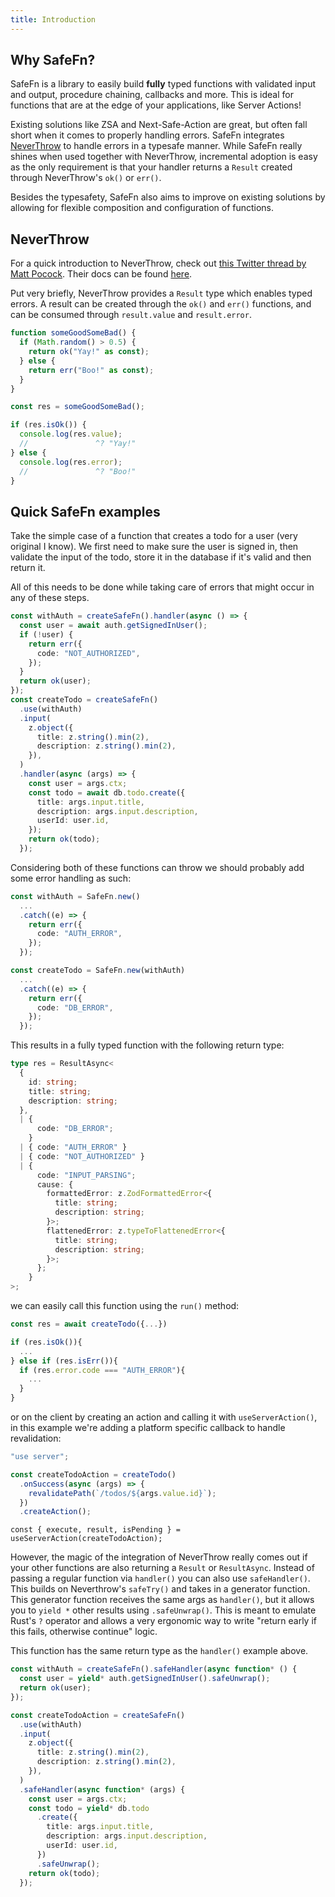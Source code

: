 ```yaml
---
title: Introduction
---
```


## Why SafeFn?

SafeFn is a library to easily build **fully** typed functions with validated input and output, procedure chaining, callbacks and more. This is ideal for functions that are at the edge of your applications, like Server Actions!

Existing solutions like ZSA and Next-Safe-Action are great, but often fall short when it comes to properly handling errors. SafeFn integrates [NeverThrow](https://github.com/supermacro/neverthrow) to handle errors in a typesafe manner.
While SafeFn really shines when used together with NeverThrow, incremental adoption is easy as the only requirement is that your handler returns a `Result` created through NeverThrow's `ok()` or `err()`.

Besides the typesafety, SafeFn also aims to improve on existing solutions by allowing for flexible composition and configuration of functions.

## NeverThrow

For a quick introduction to NeverThrow, check out [this Twitter thread by Matt Pocock](https://x.com/mattpocockuk/status/1825552684994457946). Their docs can be found [here](https://github.com/supermacro/neverthrow).

Put very briefly, NeverThrow provides a `Result` type which enables typed errors. A result can be created through the `ok()` and `err()` functions, and can be consumed through `result.value` and `result.error`.

```ts
function someGoodSomeBad() {
  if (Math.random() > 0.5) {
    return ok("Yay!" as const);
  } else {
    return err("Boo!" as const);
  }
}

const res = someGoodSomeBad();

if (res.isOk()) {
  console.log(res.value);
  //               ^? "Yay!"
} else {
  console.log(res.error);
  //               ^? "Boo!"
}
```

## Quick SafeFn examples

Take the simple case of a function that creates a todo for a user (very original I know).
We first need to make sure the user is signed in, then validate the input of the todo, store it in the database if it's valid and then return it.

All of this needs to be done while taking care of errors that might occur in any of these steps.

```ts
const withAuth = createSafeFn().handler(async () => {
  const user = await auth.getSignedInUser();
  if (!user) {
    return err({
      code: "NOT_AUTHORIZED",
    });
  }
  return ok(user);
});
const createTodo = createSafeFn()
  .use(withAuth)
  .input(
    z.object({
      title: z.string().min(2),
      description: z.string().min(2),
    }),
  )
  .handler(async (args) => {
    const user = args.ctx;
    const todo = await db.todo.create({
      title: args.input.title,
      description: args.input.description,
      userId: user.id,
    });
    return ok(todo);
  });
```

Considering both of these functions can throw we should probably add some error handling as such:

```ts
const withAuth = SafeFn.new()
  ...
  .catch((e) => {
    return err({
      code: "AUTH_ERROR",
    });
  });

const createTodo = SafeFn.new(withAuth)
  ...
  .catch((e) => {
    return err({
      code: "DB_ERROR",
    });
  });
```

This results in a fully typed function with the following return type:

```ts
type res = ResultAsync<
  {
    id: string;
    title: string;
    description: string;
  },
  | {
      code: "DB_ERROR";
    }
  | { code: "AUTH_ERROR" }
  | { code: "NOT_AUTHORIZED" }
  | {
      code: "INPUT_PARSING";
      cause: {
        formattedError: z.ZodFormattedError<{
          title: string;
          description: string;
        }>;
        flattenedError: z.typeToFlattenedError<{
          title: string;
          description: string;
        }>;
      };
    }
>;
```

we can easily call this function using the `run()` method:

```ts
const res = await createTodo({...})

if (res.isOk()){
  ...
} else if (res.isErr()){
  if (res.error.code === "AUTH_ERROR"){
    ...
  }
}
```

or on the client by creating an action and calling it with `useServerAction()`, in this example we're adding a platform specific callback to handle revalidation:

```ts title="server/... .ts"
"use server";

const createTodoAction = createTodo()
  .onSuccess(async (args) => {
    revalidatePath(`/todos/${args.value.id}`);
  })
  .createAction();
```

```tsx title="client/... .tsx"
const { execute, result, isPending } = useServerAction(createTodoAction);
```

However, the magic of the integration of NeverThrow really comes out if your other functions are also returning a `Result` or `ResultAsync`. Instead of passing a regular function via `handler()` you can also use `safeHandler()`.
This builds on Neverthrow's `safeTry()` and takes in a generator function. This generator function receives the same args as `handler()`, but it allows you to `yield *` other results using `.safeUnwrap()`.
This is meant to emulate Rust's `?` operator and allows a very ergonomic way to write "return early if this fails, otherwise continue" logic.

This function has the same return type as the `handler()` example above.

```ts
const withAuth = createSafeFn().safeHandler(async function* () {
  const user = yield* auth.getSignedInUser().safeUnwrap();
  return ok(user);
});

const createTodoAction = createSafeFn()
  .use(withAuth)
  .input(
    z.object({
      title: z.string().min(2),
      description: z.string().min(2),
    }),
  )
  .safeHandler(async function* (args) {
    const user = args.ctx;
    const todo = yield* db.todo
      .create({
        title: args.input.title,
        description: args.input.description,
        userId: user.id,
      })
      .safeUnwrap();
    return ok(todo);
  });
```
